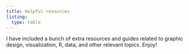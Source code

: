 ```yaml
---
title: Helpful resources
listing:
  type: table
---
```


I have included a bunch of extra resources and guides related to graphic design, visualization, R, data, and other relevant topics. Enjoy!
